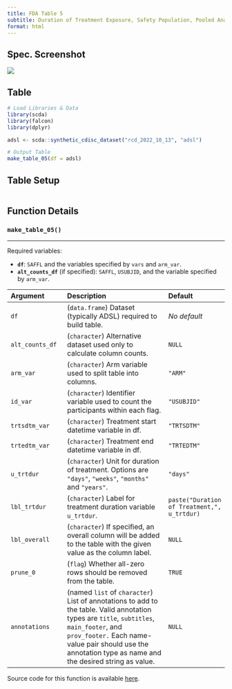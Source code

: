 ```yaml
---
title: FDA Table 5
subtitle: Duration of Treatment Exposure, Safety Population, Pooled Analyses
format: html
---
```


::: panel-tabset
## Spec. Screenshot

![](../assets/images/screenshots/table_05.png){fig-align="center"}

## Table

```r
# Load Libraries & Data
library(scda)
library(falcon)
library(dplyr)

adsl <- scda::synthetic_cdisc_dataset("rcd_2022_10_13", "adsl")

# Output Table
make_table_05(df = adsl)
```

## Table Setup

```r
```

## Function Details

### `make_table_05()`


------------------------------------------------------------------------



Required variables:

-   **`df`**: `SAFFL` and the variables specified by `vars` and `arm_var`.
-   **`alt_counts_df`** (if specified): `SAFFL`, `USUBJID`, and the variable specified by `arm_var`.

| Argument        | Description                                                                                                                                                                                                                                            | Default                                     |
|:------------------|:---------------------------------|:------------------|
| `df`            | (`data.frame`) Dataset (typically ADSL) required to build table.                                                                                                                                                                                       | *No default*                                |
| `alt_counts_df` | (`character`) Alternative dataset used only to calculate column counts.                                                                                                                                                                                | `NULL`                                      |
| `arm_var`       | (`character`) Arm variable used to split table into columns.                                                                                                                                                                                           | `"ARM"`                                     |
| `id_var`        | (`character`) Identifier variable used to count the participants within each flag.                                                                                                                                                                     | `"USUBJID"`                                 |
| `trtsdtm_var`   | (`character`) Treatment start datetime variable in df.                                                                                                                                                                                                 | `"TRTSDTM"`                                 |
| `trtedtm_var`   | (`character`) Treatment end datetime variable in df.                                                                                                                                                                                                   | `"TRTEDTM"`                                 |
| `u_trtdur`      | (`character`) Unit for duration of treatment. Options are `"days"`, `"weeks"`, `"months"` and `"years"`.                                                                                                                                               | `"days"`                                    |
| `lbl_trtdur`    | (`character`) Label for treatment duration variable `u_trtdur`.                                                                                                                                                                                        | `paste("Duration of Treatment,", u_trtdur)` |
| `lbl_overall`   | (`character`) If specified, an overall column will be added to the table with the given value as the column label.                                                                                                                                       | `NULL`                                      |
| `prune_0`       | (`flag`) Whether all-zero rows should be removed from the table.                                                                                                                                                                                       | `TRUE`                                      |
| `annotations`   | (named `list` of `character`) List of annotations to add to the table. Valid annotation types are `title`, `subtitles`, `main_footer`, and `prov_footer.` Each name-value pair should use the annotation type as name and the desired string as value. | `NULL`                                      |

Source code for this function is available [here](https://github.com/pharmaverse/falcon/blob/main/R/fda-table_05.R).


:::
